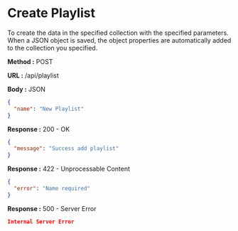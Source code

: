 
# Create Playlist

To create the data in the specified collection with the specified parameters.
When a JSON object is saved, the object properties are automatically added to the collection you specified.

**Method :** <Badge>POST</Badge>

**URL :** <Badge variant="dark">/api/playlist</Badge>

**Body :** <Badge variant="purple">JSON</Badge>

```json
{
  "name": "New Playlist"
}
```

**Response :** <BadgeOutline variant="success">200 - OK</BadgeOutline>

```json
{ 
  "message": "Success add playlist"
}
```

**Response :** <BadgeOutline variant="info">422 - Unprocessable Content</BadgeOutline>

```json
{
  "error": "Name required"
}
```

**Response :** <BadgeOutline variant="danger">500 - Server Error</BadgeOutline>

```json
Internal Server Error
```
